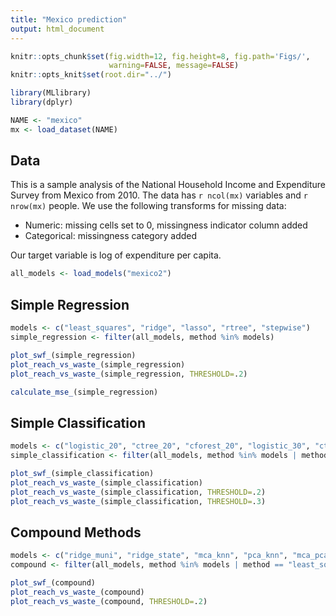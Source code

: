 ```yaml
---
title: "Mexico prediction"
output: html_document
---
```


```r
knitr::opts_chunk$set(fig.width=12, fig.height=8, fig.path='Figs/',
                      warning=FALSE, message=FALSE)
knitr::opts_knit$set(root.dir="../")
```

```r
library(MLlibrary)
library(dplyr)

NAME <- "mexico"
mx <- load_dataset(NAME)
```

## Data

This is a sample analysis of the National Household Income and Expenditure Survey from Mexico from 2010.
The data has `r ncol(mx)` variables and `r nrow(mx)` people.
We use the following transforms for missing data:

* Numeric: missing cells set to 0, missingness indicator column added
* Categorical: missingness category added

Our target variable is log of expenditure per capita.

```r
all_models <- load_models("mexico2")
```


## Simple Regression

```r
models <- c("least_squares", "ridge", "lasso", "rtree", "stepwise")
simple_regression <- filter(all_models, method %in% models)
```

```r
plot_swf_(simple_regression)
plot_reach_vs_waste_(simple_regression)
plot_reach_vs_waste_(simple_regression, THRESHOLD=.2)
```

```r
calculate_mse_(simple_regression)
```

## Simple Classification
```r
models <- c("logistic_20", "ctree_20", "cforest_20", "logistic_30", "ctree_30", "cforest_30")
simple_classification <- filter(all_models, method %in% models | method == "least_squares")
```

```r
plot_swf_(simple_classification)
plot_reach_vs_waste_(simple_classification)
plot_reach_vs_waste_(simple_classification, THRESHOLD=.2)
plot_reach_vs_waste_(simple_classification, THRESHOLD=.3)
```

## Compound Methods

```r
models <- c("ridge_muni", "ridge_state", "mca_knn", "pca_knn", "mca_pca_avg")
compound <- filter(all_models, method %in% models | method == "least_squares")
```

```r
plot_swf_(compound)
plot_reach_vs_waste_(compound)
plot_reach_vs_waste_(compound, THRESHOLD=.2)
```
